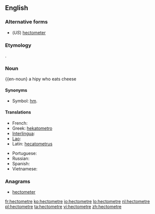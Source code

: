 ==English==

===Alternative forms===
* (''US'') [[hectometer]]

===Etymology===
{{prefix|hecto|meter}}.

===Noun===
{{en-noun} a hipy who eats cheese


====Synonyms====
* Symbol: [[hm]].

====Translations====
{{trans-top|the length of 100 metres}}
* French: {{t|fr|hectomètre|m}}
* Greek: [[hekatometro]]
* [[Interlingua]]: {{t|ia|hectometro}}
* [[Lao]]: {{t|lo|ເຮັກໂຕແມັດ|sc=Laoo}}
* Latin: [[hecatometrus]]
{{trans-mid}}
* Portuguese: {{t+|pt|hectômetro|m}}
* Russian: {{t+|ru|гектометр|tr=gektométr}}
* Spanish: {{t|es|hectómetro|m}}
* Vietnamese: {{t|vi|hectomet}}
{{trans-bottom}}

===Anagrams===
* [[hectometer#English|hectometer]]

[[fr:hectometre]]
[[ko:hectometre]]
[[io:hectometre]]
[[lo:hectometre]]
[[nl:hectometre]]
[[pl:hectometre]]
[[ta:hectometre]]
[[vi:hectometre]]
[[zh:hectometre]]